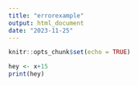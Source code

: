 ```yaml
---
title: "errorexample"
output: html_document
date: "2023-11-25"
---
```


```r
knitr::opts_chunk$set(echo = TRUE)
```

```r
hey <- x+15
print(hey)
```

